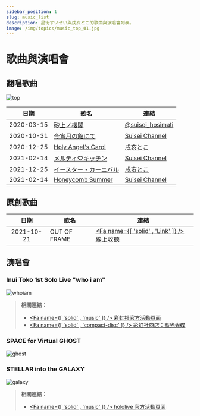 ```yaml
---
sidebar_position: 1
slug: music_list
description: 星街すいせい與戌亥とこ的歌曲與演唱會列表。
image: /img/topics/music_top_01.jpg
---
```



# 歌曲與演唱會

## 翻唱歌曲

![top](/img/topics/music_top_01.jpg)

<!-- prettier-ignore -->
|日期|歌名|連結|
|:--:|-----|----|
|2020-03-15|[砂上ノ楼閣](/timeline/2020#first-tokomachi-cover)|[<SNSIcon Name="twitter" /> @suisei_hosimati](https://twitter.com/suisei_hosimati/status/1239146084712083456)|
|2020-10-31|[今宵月の館にて](/timeline/2020#first-tokomachi-cover-mv)|[<SNSIcon /> Suisei Channel](https://youtu.be/vhmFj1owmuk)|
|2020-12-25|[Holy Angel's Carol](/timeline/2020#2nd-tokomachi-cover-mv)|[<SNSIcon /> 戌亥とこ](https://youtu.be/vhmFj1owmu)|
|2021-02-14|[メルティ♡キッチン](/timeline/2021#3rd-tokomachi-cover-mv)|[<SNSIcon /> Suisei Channel](https://youtu.be/KiUvL-rp1zg)|
|2021-12-25|[イースター・カーニバル](/timeline/2021#4th-tokomachi-cover-mv)|[<SNSIcon /> 戌亥とこ](https://youtu.be/edp420amW1s)|
|2021-02-14|[Honeycomb Summer](/timeline/2021#5th-tokomachi-cover-mv)|[<SNSIcon /> Suisei Channel](https://youtu.be/aWv2KjaFqBA)|

## 原創歌曲

<!-- prettier-ignore -->
|日期|歌名|連結|
|:--:|-----|----|
|2021-10-21|OUT OF FRAME|[<Fa name={[ 'solid' , 'Link' ]} /> 線上收聽](https://cover.lnk.to/oof)|

## 演唱會

### Inui Toko 1st Solo Live "who i am"

![whoiam](/img/topics/music_whoiam.jpg)

<FYI Topic='"who i am"' Desc="/topics/toko_who_i_am" />

> **相關連結：**
>
> - [<Fa name={[ 'solid' , 'music' ]} /> 彩虹社官方活動頁面](https://event.nijisanji.app/inui_whoiam/)
> - [<Fa name={[ 'solid' , 'compact-disc' ]} /> 彩虹社商店：藍光光碟](https://shop.nijisanji.jp/s/niji/item/detail/NJSJ-026)

### SPACE for Virtual GHOST

![ghost](/img/topics/music_ghost.jpg)

<FYI Topic="SPACE for Virtual GHOST" Desc="/topics/suisei_ghost" />

### STELLAR into the GALAXY

![galaxy](/img/topics/music_galaxy.jpg)

<FYI Topic="STELLAR into the GALAXY" Desc="/topics/suisei_galaxy" />

> **相關連結：**
>
> - [<Fa name={[ 'solid' , 'music' ]} /> hololive 官方活動頁面](https://stellarintothegalaxy.hololive.tv/)
